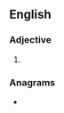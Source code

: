 ==English==

===Adjective===
{{head|en|adjective superlative form}}

# {{en-superlative of|cosy}}

===Anagrams===
* {{anagrams|en|Ossetic|cotises}}